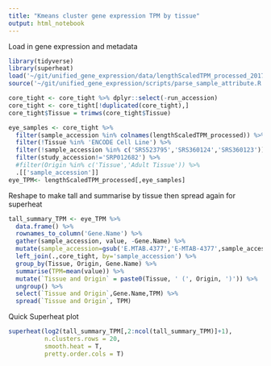 ```yaml
---
title: "Kmeans cluster gene expression TPM by tissue"
output: html_notebook
---
```


Load in gene expression and metadata

```r
library(tidyverse)
library(superheat)
load('~/git/unified_gene_expression/data/lengthScaledTPM_processed_2017_02.Rdata')
source('~/git/unified_gene_expression/scripts/parse_sample_attribute.R')

core_tight <- core_tight %>% dplyr::select(-run_accession)
core_tight <- core_tight[!duplicated(core_tight),]
core_tight$Tissue = trimws(core_tight$Tissue)

eye_samples <- core_tight %>% 
  filter(sample_accession %in% colnames(lengthScaledTPM_processed)) %>% 
  filter(!Tissue %in% 'ENCODE Cell Line') %>% 
  filter(!sample_accession %in% c('SRS523795','SRS360124','SRS360123')) %>% 
  filter(study_accession!='SRP012682') %>% 
  #filter(Origin %in% c('Tissue','Adult Tissue')) %>% 
  .[['sample_accession']]
eye_TPM<- lengthScaledTPM_processed[,eye_samples]
```

Reshape to make tall and summarise by tissue then spread again for superheat

```r
tall_summary_TPM <- eye_TPM %>% 
  data.frame() %>% 
  rownames_to_column('Gene.Name') %>% 
  gather(sample_accession, value, -Gene.Name) %>% 
  mutate(sample_accession=gsub('E.MTAB.4377','E-MTAB-4377',sample_accession)) %>% 
  left_join(.,core_tight, by='sample_accession') %>% 
  group_by(Tissue, Origin, Gene.Name) %>% 
  summarise(TPM=mean(value)) %>% 
  mutate(`Tissue and Origin` = paste0(Tissue, ' (', Origin, ')')) %>% 
  ungroup() %>% 
  select(`Tissue and Origin`,Gene.Name,TPM) %>% 
  spread(`Tissue and Origin`, TPM)
```

Quick Superheat plot
```r
superheat(log2(tall_summary_TPM[,2:ncol(tall_summary_TPM)]+1), 
          n.clusters.rows = 20, 
          smooth.heat = T, 
          pretty.order.cols = T)
```
